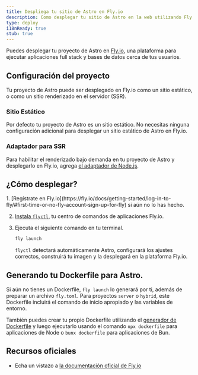 ```yaml
---
title: Despliega tu sitio de Astro en Fly.io
description: Como desplegar tu sitio de Astro en la web utilizando Fly.io.
type: deploy
i18nReady: true
stub: true
---
```


Puedes desplegar tu proyecto de Astro en [Fly.io](https://fly.io/), una plataforma para ejecutar aplicaciones full stack y bases de datos cerca de tus usuarios.

## Configuración del proyecto

Tu proyecto de Astro puede ser desplegado en Fly.io como un sitio estático, o como un sitio renderizado en el servidor (SSR).

### Sitio Estático

Por defecto tu proyecto de Astro es un sitio estático. No necesitas ninguna configuración adicional para desplegar un sitio estático de Astro en Fly.io.

### Adaptador para SSR

Para habilitar el renderizado bajo demanda en tu proyecto de Astro y desplegarlo en Fly.io, agrega [el adaptador de Node.js](/es/guides/integrations-guide/node/).

## ¿Cómo desplegar?

<Steps>
1. [Regístrate en Fly.io](https://fly.io/docs/getting-started/log-in-to-fly/#first-time-or-no-fly-account-sign-up-for-fly) si aún no lo has hecho.

2. [Instala `flyctl`](https://fly.io/docs/hands-on/install-flyctl/), tu centro de comandos de aplicaciones Fly.io.

3. Ejecuta el siguiente comando en tu terminal.

    ```bash
    fly launch
    ```

	`flyctl` detectará automáticamente Astro, configurará los ajustes correctos, construirá tu imagen y la desplegará en la plataforma Fly.io.
</Steps>

## Generando tu Dockerfile para Astro.

Si aún no tienes un Dockerfile, `fly launch` lo generará por ti, además de preparar un archivo `fly.toml`. Para proyectos `server` o `hybrid`, este Dockerfile incluirá el comando de inicio apropiado y las variables de entorno.

También puedes crear tu propio Dockerfile utilizando el [generador de Dockerfile](https://www.npmjs.com/package/@flydotio/dockerfile) y luego ejecutarlo usando el comando `npx dockerfile` para aplicaciones de Node o `bunx dockerfile` para aplicaciones de Bun.

## Recursos oficiales

- Echa un vistazo a [la documentación oficial de Fly.io](https://fly.io/docs/js/frameworks/astro/)